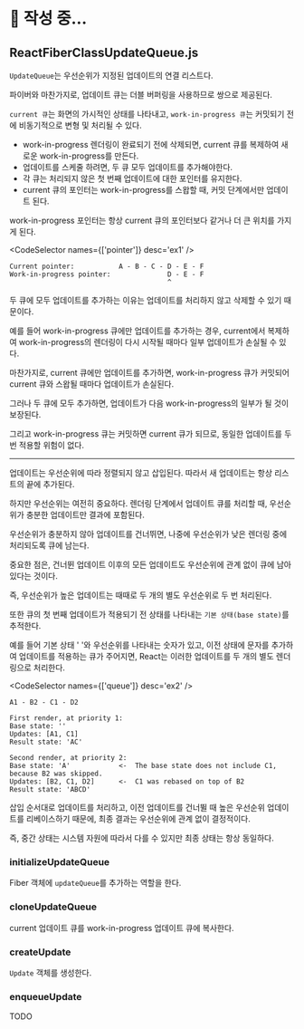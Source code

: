 
# 📝 작성 중...

## ReactFiberClassUpdateQueue.js

`UpdateQueue`는 우선순위가 지정된 업데이트의 연결 리스트다.

파이버와 마찬가지로, 업데이트 큐는 더블 버퍼링을 사용하므로 쌍으로 제공된다.

`current 큐`는 화면의 가시적인 상태를 나타내고, `work-in-progress 큐`는 커밋되기 전에 비동기적으로 변형 및 처리될 수 있다.

- work-in-progress 렌더링이 완료되기 전에 삭제되면, current 큐를 복제하여 새로운 work-in-progress를 만든다.
- 업데이트를 스케줄 하려면, 두 큐 모두 업데이트를 추가해야한다.
- 각 큐는 처리되지 않은 첫 번째 업데이트에 대한 포인터를 유지한다.
- current 큐의 포인터는 work-in-progress를 스왑할 때, 커밋 단계에서만 업데이트 된다.

work-in-progress 포인터는 항상 current 큐의 포인터보다 같거나 더 큰 위치를 가지게 된다.

<CodeSelector names={['pointer']} desc='ex1' />

```text
Current pointer:           A - B - C - D - E - F
Work-in-progress pointer:              D - E - F
                                       ^
```

두 큐에 모두 업데이트를 추가하는 이유는 업데이트를 처리하지 않고 삭제할 수 있기 때문이다.

예를 들어 work-in-progress 큐에만 업데이트를 추가하는 경우, current에서 복제하여 work-in-progress의 렌더링이 다시 시작될 때마다 일부 업데이트가 손실될 수 있다.

마찬가지로, current 큐에만 업데이트를 추가하면, work-in-progress 큐가 커밋되어 current 큐와 스왑될 때마다 업데이트가 손실된다.

그러나 두 큐에 모두 추가하면, 업데이트가 다음 work-in-progress의 일부가 될 것이 보장된다.

그리고 work-in-progress 큐는 커밋하면 current 큐가 되므로, 동일한 업데이트를 두 번 적용할 위험이 없다.

---

업데이트는 우선순위에 따라 정렬되지 않고 삽입된다. 따라서 새 업데이트는 항상 리스트의 끝에 추가된다.

하지만 우선순위는 여전히 중요하다. 렌더링 단계에서 업데이트 큐를 처리할 때, 우선순위가 충분한 업데이트만 결과에 포함된다.

우선순위가 충분하지 않아 업데이트를 건너뛰면, 나중에 우선순위가 낮은 렌더링 중에 처리되도록 큐에 남는다.

중요한 점은, 건너뛴 업데이트 이후의 모든 업데이트도 우선순위에 관계 없이 큐에 남아있다는 것이다.

즉, 우선순위가 높은 업데이트는 때때로 두 개의 별도 우선순위로 두 번 처리된다.

또한 큐의 첫 번째 업데이트가 적용되기 전 상태를 나타내는 `기본 상태(base state)`를 추적한다.

예를 들어 기본 상태 ' '와 우선순위를 나타내는 숫자가 있고, 이전 상태에 문자를 추가하여 업데이트를 적용하는 큐가 주어지면, React는 이러한 업데이트를 두 개의 별도 렌더링으로 처리한다.

<CodeSelector names={['queue']} desc='ex2' />

```text
A1 - B2 - C1 - D2

First render, at priority 1:
Base state: ''
Updates: [A1, C1]
Result state: 'AC'

Second render, at priority 2:
Base state: 'A'            <-  The base state does not include C1, because B2 was skipped.
Updates: [B2, C1, D2]      <-  C1 was rebased on top of B2
Result state: 'ABCD'
```

삽입 순서대로 업데이트를 처리하고, 이전 업데이트를 건너뛸 때 높은 우선순위 업데이트를 리베이스하기 때문에, 최종 결과는 우선순위에 관계 없이 결정적이다.

즉, 중간 상태는 시스템 자원에 따라서 다를 수 있지만 최종 상태는 항상 동일하다.

### initializeUpdateQueue

Fiber 객체에 `updateQueue`를 추가하는 역할을 한다.

### cloneUpdateQueue

current 업데이트 큐를 work-in-progress 업데이트 큐에 복사한다.

### createUpdate

`Update` 객체를 생성한다.

### enqueueUpdate

TODO
